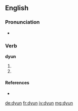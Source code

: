 ==English==

===Pronunciation===
* {{IPA|/dʲʊn/|lang=en}}

===Verb===
'''dyun'''

# {{past participle of|de|lang=en}}
# {{past participle of|dee|lang=en}}

====References====
* {{R:Northeast Dialect 2005}}

[[de:dyun]]
[[fr:dyun]]
[[jv:dyun]]
[[mg:dyun]]